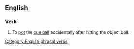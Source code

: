 ==English==

===Verb===
{{infl|en|verb|head=[[go]] [[in]] [[off]]}}

# {{context|snooker|pool}} To [[pot]] the [[cue ball]] accidentally after hitting the object ball.

[[Category:English phrasal verbs]]